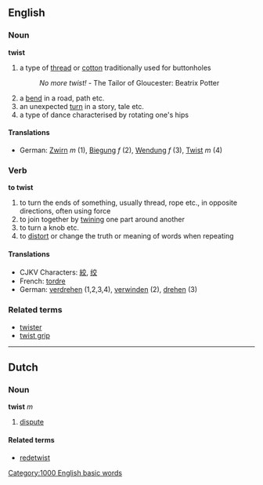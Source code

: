 ==English==
===Noun===
'''twist'''

#a type of [[thread]] or [[cotton]] traditionally used for buttonholes
#:''No more twist!'' - The Tailor of Gloucester: Beatrix Potter
#a [[bend]] in a road, path etc.
#an unexpected [[turn]] in a story, tale etc.
#a type of dance characterised by rotating one's hips

====Translations====
*German: [[Zwirn]] ''m'' (1), [[Biegung]] ''f'' (2), [[Wendung]] ''f'' (3), [[Twist]] ''m'' (4)

===Verb===
'''to twist'''

#to turn the ends of something, usually thread, rope etc., in opposite directions, often using force
#to join together by [[twining]] one part around another
#to turn a knob etc.
#to [[distort]] or change the truth or meaning of words when repeating
====Translations====
*CJKV Characters: [[絞]], [[绞]]
*French: [[tordre]]
*German: [[verdrehen]] (1,2,3,4), [[verwinden]] (2), [[drehen]] (3)

===Related terms===
*[[twister]]
*[[twist grip]]

----

==Dutch==
===Noun===
'''twist''' ''m''

# [[dispute]]

====Related terms====
*[[redetwist]]
[[Category:1000 English basic words]]